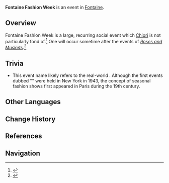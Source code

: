 {{Terminology Infobox
|image        = 
|type         = Fontaine Culture
}}
'''Fontaine Fashion Week''' is an event in [[Fontaine]].

==Overview==
Fontaine Fashion Week is a large, recurring social event which [[Chiori]] is not particularly fond of.<ref>{{Ref/Quest|Where the Roses Bloom (Quest)}}</ref> One will occur sometime after the events of ''[[Roses and Muskets]]''.<ref>{{Ref/Quest|The Two Musketeers' Triumph (Quest)}}</ref>

==Trivia==
* This event name likely refers to the real-world {{w|Paris Fashion Week}}. Although the first events dubbed "{{w|Fashion Week}}" were held in New York in 1943, the concept of seasonal fashion shows first appeared in Paris during the 19th century.

==Other Languages==
{{Other Languages
|en      = Fontaine Fashion Week
|zhs     = 枫丹时装周
|zhs_rm  = 
|zht     = 楓丹時裝週
|zht_rm  = 
|zh_tl   = 
|ja      = フォンテーヌのファッションウィーク
|ja_rm   = Fonteenu no Fasshon Wiiku
|ja_tl   = Fontaine Fashion Week
|ko      = 폰타인 패션 위크
|ko_tl   = Fontaine Fashion Week
|es      = Semana de la Moda de Fontaine
|es_tl   = Fontaine Fashion Week
|fr      = Semaine de la mode de Fontaine
|fr_tl   = Fontaine Fashion Week
|ru      = Неделя моды в Фонтейне
|ru_tl   = Fontaine Fashion Week
|th      = Fontaine แฟชั่นวีค
|th_rm   = 
|th_tl   = 
|vi      = Tuần Lễ Thời Trang Fontaine
|vi_tl   = 
|de      = Modewoche Fontaine
|de_tl   = Fontaine Fashion Week
|id      = Peragaan Busana Fontaine
|id_tl   = Fontaine Fashion Show
|pt      = Semana da Moda de Fontaine
|pt_tl   = Fontaine Fashion Week
|tr      = Fontaine Moda Haftası
|tr_tl   = 
|it      = Settimana della moda di Fontaine
|it_tl   = Fontaine Fashion Week
}}

==Change History==
{{Change History|introduced=4.3}}

==References==
{{Reflist}}

==Navigation==
{{Lore Navbox|Festival}}